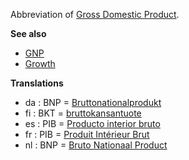 Abbreviation of [[Gross Domestic Product]].

'''See also'''
* [[GNP]]
* [[Growth]]


'''Translations'''
*da : BNP = [[Bruttonationalprodukt]]
*fi : BKT = [[bruttokansantuote]]
*es : PIB = [[Producto interior bruto]]
*fr : PIB = [[Produit Intérieur Brut]]
*nl : BNP = [[Bruto Nationaal Product]]